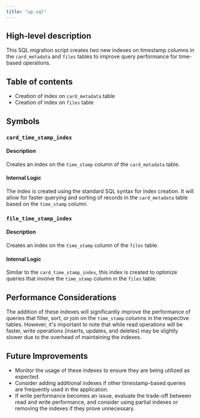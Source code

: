 ```yaml
---
title: "up.sql"
---
```


## High-level description
This SQL migration script creates two new indexes on timestamp columns in the `card_metadata` and `files` tables to improve query performance for time-based operations.

## Table of contents
- Creation of index on `card_metadata` table
- Creation of index on `files` table

## Symbols

### `card_time_stamp_index`
#### Description
Creates an index on the `time_stamp` column of the `card_metadata` table.

#### Internal Logic
The index is created using the standard SQL syntax for index creation. It will allow for faster querying and sorting of records in the `card_metadata` table based on the `time_stamp` column.

### `file_time_stamp_index`
#### Description
Creates an index on the `time_stamp` column of the `files` table.

#### Internal Logic
Similar to the `card_time_stamp_index`, this index is created to optimize queries that involve the `time_stamp` column in the `files` table.

## Performance Considerations
The addition of these indexes will significantly improve the performance of queries that filter, sort, or join on the `time_stamp` columns in the respective tables. However, it's important to note that while read operations will be faster, write operations (inserts, updates, and deletes) may be slightly slower due to the overhead of maintaining the indexes.

## Future Improvements
- Monitor the usage of these indexes to ensure they are being utilized as expected.
- Consider adding additional indexes if other timestamp-based queries are frequently used in the application.
- If write performance becomes an issue, evaluate the trade-off between read and write performance, and consider using partial indexes or removing the indexes if they prove unnecessary.